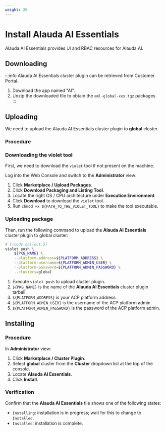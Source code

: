 ```yaml
---
weight: 20
---
```


# Install Alauda AI Essentials

Alauda AI Essentials provides UI and RBAC resources for Alauda AI.

## Downloading

:::info
Alauda AI Essentials cluster plugin can be retrieved from Customer Portal.

1. Download the app named "AI".
2. Unzip the downloaded file to obtain the `aml-global-xxx.tgz` packages.
:::

## Uploading

We need to upload the Alauda AI Essentials cluster plugin to **global** cluster.

### Procedure

<Steps>

### Downloading the violet tool

First, we need to download the `violet` tool if not present on the machine.

Log into the Web Console and switch to the **Administrator** view:

1. Click **Marketplace / Upload Packages**.
2. Click **Download Packaging and Listing Tool**.
3. Locate the right OS / CPU architecture under **Execution Environment**.
4. Click **Download** to download the `violet` tool.
5. Run `chmod +x ${PATH_TO_THE_VIOLET_TOOL}` to make the tool executable.

### Uploading package

Then, run the following command to upload the **Alauda AI Essentials** cluster plugin to global cluster:

```bash
# [!code callout:5]
violet push \
    ${PKG_NAME} \
    --platform-address=${PLATFORM_ADDRESS} \
    --platform-username=${PLATFORM_ADMIN_USER} \
    --platform-password=${PLATFORM_ADMIN_PASSWORD} \
    --clusters=global
```

<Callouts>

1. Execute `violet push` to upload cluster plugin.
2. `${PKG_NAME}` is the name of the **Alauda AI Essentials** cluster plugin tarball.
3. `${PLATFORM_ADDRESS}` is your ACP platform address.
4. `${PLATFORM_ADMIN_USER}` is the username of the ACP platform admin.
5. `${PLATFORM_ADMIN_PASSWORD}` is the password of the ACP platform admin.

</Callouts>

</Steps>

## Installing

### Procedure

In **Administrator** view:

1. Click **Marketplace / Cluster Plugin**.
2. Select **global** cluster from the **Cluster** dropdown list at the top of the console.
3. Locate **Alauda AI Essentials**.
4. Click **Install**.

### Verification

Confirm that the **Alauda AI Essentials** tile shows one of the following states:

- `Installing`: installation is in progress; wait for this to change to `Installed`.
- `Installed`: installation is complete.
